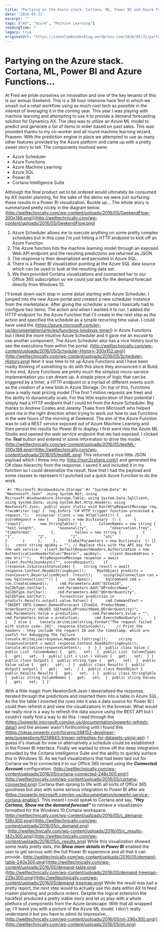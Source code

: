 ```yaml
---
title: "Partying on the Azure stack. Cortana, ML, Power BI and Azure Functions..."
date: "2016-05-31"
excerpt: ""
tags: ["AX", "Azure", "Machine Learning"]
readingTime: 7
legacy: true
originalUrl: "https://simonlambcodesblog.wordpress.com/2016/05/31/partying-on-the-azure-stack-cortana-ml-power-bi-and-azure-functions/"
---
```


# Partying on the Azure stack. Cortana, ML, Power BI and Azure Functions...

At Fred we pride ourselves on innovation and one of the key tenants of this is our annual Geekend. This is a 36 hour intensive hack fest in which we smash out a retail workflow using as much cool tech as possible in the interest of leveraging it in the coming year. This year I was playing with machine learning and attempting to use it to provide a demand forecasting solution for Dynamics AX. The idea was to utilize an Azure ML model to predict and generate a list of items to order based on past sales. This was provided thanks to my co-worker and all round machine learning wizard, Praveen. With the prediction engine in place we attempted to use as many other features provided by the Azure platform and came up with a pretty sweet story to tell. The components involved were:

-   Azure Scheduler
-   Azure Functions
-   Azure Machine Learning
-   Azure SQL
-   Power BI
-   Cortana Intelligence Suite

Although the final product set to be ordered would ultimately be consumed by AX master planning, for the sake of the demo we were just surfacing these results in a Power BI visualization. Buckle up... The whole story is summarized pretty nicely in the diagram below. (http://welltechnically.com/wp-content/uploads/2016/05/GeekendFlow-300x169.png)](http://welltechnically.com/wp-content/uploads/2016/05/GeekendFlow.png)

1.  Azure Scheduler allows me to execute anything on some pretty complex schedules but in this case I'm just hitting a HTTP endpoint to kick off an Azure Function.
2.  The Azure function hits the machine learning model through an exposed Web API endpoint and the resulting predictions are returned as JSON.
3.  The response is then deserialized and persisted in Azure SQL.
4.  There is a Power BI visualization pointing at the Azure SQL data source which can be used to look at the resulting data set.
5.  We then provided Cortana visualizations and connected her to our Office 365 subscription so we could just ask for the demand forecast directly from Windows 10.

I'll break down each step in some detail starting with Azure Scheduler. I jumped into the new Azure portal and created a new scheduler instance from the marketplace. After giving the scheduler a name I basically had to configure two items; The action and when I wanted it to run. I added the HTTP endpoint for the Azure Function that I'll create in the next step as the action and specified the schedule as a simple recurring time value. I could have used the (https://azure.microsoft.com/en-us/documentation/articles/functions-bindings-timer/) in Azure Functions but I liked the more intuitive Azure Scheduler and it gave me an excuse to use another component. The Azure Scheduler also has a nice history tool to see the executions from within the portal. (http://welltechnically.com/wp-content/uploads/2016/05/Scheduler-History-300x152.png)](http://welltechnically.com/wp-content/uploads/2016/05/Scheduler-History.png) Next it was time to hit up Azure Functions and I have been madly thinking of something to do with this since they announced it at Build. In the end, Azure Functions are pretty much the simplest micro-service implementation you can dream up. A simple piece of logic that can be triggered by a timer, a HTTP endpoint or a myriad of different events such as the creation of a new blob in Azure Storage. On top of this, Functions have a really neat pricing model (The first 1 million requests are free) and the ability to dynamically scale. For this little exploration of their potential I simply had a HTTP endpoint that I could hit from the Azure Scheduler. Big thanks to Andrew Coates and Jeremy Thake from Microsoft who helped point me in the right direction when trying to work out how to use Functions in the wee hours of the morning at Geekend. The aim of the Azure Function was to call a REST service exposed out of Azure Machine Learning and then persist the results for Power BI to display. I first went into the Azure ML Studio and opened the web service endpoint that we had exposed. I clicked the _**Test**_ button and entered in some information to drive the model. (http://welltechnically.com/wp-content/uploads/2016/05/testML-300x188.png)](http://welltechnically.com/wp-content/uploads/2016/05/testML.png) This returned a nice little JSON payload which I threw into my (http://json2csharp.com/) and generated the C# class hierarchy from the response. I saved it and included it in my function so I could deserialize the result. Now that I had the payload and some classes to represent it I punched out a quick Azure Function to do the work.  
```
`#r "Microsoft.WindowsAzure.Storage" #r "System.Data" #r "Newtonsoft.Json"  using System.Net; using Microsoft.WindowsAzure.Storage.Table; using System.Data.SqlClient; using System.Data; using System.Net.Http.Headers; using Newtonsoft.Json;  public async static void Run(HttpRequestMessage req, TraceWriter log) {  log.Info($ "C# HTTP trigger function processed a request.");   using(var client = new HttpClient()) {   var scoreRequest = new {    Inputs = new Dictionary  () {      {       "input1",       new StringTable() {        ColumnNames = new string {          "test.length",          "seasonality",          "observation.freq",          "timeformat"         },         Values = new string {          {           "1",           "2",           "1",           "utc"          }         }       }      },     },     GlobalParameters = new Dictionary  () {}   };   const string apiKey = ""; // Replace this with the API key for the web service   client.DefaultRequestHeaders.Authorization = new AuthenticationHeaderValue("Bearer", apiKey);    client.BaseAddress = new Uri("");    HttpResponseMessage response = await client.PostAsJsonAsync("", scoreRequest);    if (response.IsSuccessStatusCode) {    string result = await response.Content.ReadAsStringAsync();     RootObject predicts = JsonConvert.DeserializeObject  (result);     using(SqlConnection con = new SqlConnection("")) {     con.Open();      SqlCommand cmd = con.CreateCommand();     cmd.Parameters.Add("@ItemId", SqlDbType.VarChar);     cmd.Parameters.Add("@ProductName", SqlDbType.VarChar);     cmd.Parameters.Add("@OrderQuantity", SqlDbType.VarChar);      foreach(var prediction in predicts.Results.output1.value.Values) {      cmd.CommandText = "INSERT INTO Common.DemandForecast (ItemId, ProductName, OrderQuantity) VALUES (@ItemId,@ProductName,@OrderQuantity)";      cmd.Parameters.Value = prediction;      cmd.Parameters.Value = "";      cmd.Parameters.Value = prediction;       cmd.ExecuteNonQuery();     }    }   } else {    Console.WriteLine(string.Format("The request failed with status code: {0}", response.StatusCode));     // Print the headers - they include the requert ID and the timestamp, which are useful for debugging the failure    Console.WriteLine(response.Headers.ToString());     string responseContent = await response.Content.ReadAsStringAsync();    Console.WriteLine(responseContent);   }  } }  public class Value {  public List  ColumnNames {   get;   set;  }  public List  ColumnTypes {   get;   set;  }  public List < List > Values {   get;   set;  } }  public class Output1 {  public string type {   get;   set;  }  public Value value {   get;   set;  } }  public class Results {  public Output1 output1 {   get;   set;  } }  public class RootObject {  public Results Results {   get;   set;  } }  public class StringTable {  public string ColumnNames {   get;   set;  }  public string Values {   get;   set;  } }`

```
With a little magic from NewtonSoft.Json I deserialized the response, iterated through the predictions and inserted them into a table in Azure SQL. As the the table I inserted the rows into it was a data source for Power BI I could then refresh it and view the visualizations in the browser. What would be really nice is a way to refresh the data source using the REST API but I couldn't really find a way to do this. I read through the (https://powerbi.microsoft.com/en-us/documentation/powerbi-refresh-data/) and the answer wasn't forthcoming until I found this (https://ideas.powerbi.com/forums/268152-developer-apis/suggestions/9258843-trigger-refreshes-for-datasets-using-api). I guess it's manual for now or alternatively a schedule could be established in the Power BI interface. Finally we wanted to show off the deep integration provided by the Cortana Intelligence Suite and the ability to quickly surface this in Windows 10. As we had visualizations that had been laid out for Cortana we first connected it to our Office 365 tenant using the _**Connected Account**_ configuration. (http://welltechnically.com/wp-content/uploads/2016/05/cortana-connected-248x300.png)](http://welltechnically.com/wp-content/uploads/2016/05/cortana-connected.png) Cortana then sprang to life with all sorts of Office 365 goodness but also with some serious integration to Power BI after we (https://powerbi.microsoft.com/en-us/documentation/powerbi-service-cortana-enable/). This meant I could speak to Cortana and say, _**"Hey Cortana,** **Show me the demand forecast"**_ to retrieve a visualization formatted for the Windows 10 Cortana workspace. (http://welltechnically.com/wp-content/uploads/2016/05/c_demand-136x300.png)](http://welltechnically.com/wp-content/uploads/2016/05/c_demand.png)        (http://welltechnically.com/wp-content/uploads/2016/05/c_results-142x300.png)](http://welltechnically.com/wp-content/uploads/2016/05/c_results.png) While this visualization showed some really pretty data, the _**Show more details in Power BI**_ enabled the user to get serious with the full Power BI experience and all that it can provide. (http://welltechnically.com/wp-content/uploads/2016/05/demand-table-240x300.png)](http://welltechnically.com/wp-content/uploads/2016/05/demand-table.png)       (http://welltechnically.com/wp-content/uploads/2016/05/demand-treemap-229x300.png)](http://welltechnically.com/wp-content/uploads/2016/05/demand-treemap.png) While the result was just a pretty report, the next step would to actually use the data within AX to feed master planning and produce orders. Despite the logical extension the hackfest produced a pretty viable story and let us play with a whole plethora of components from the Azure landscape. With that all wrapped up, I'll leave you with a picture of the Azure ML model. I don't really understand it but you have to admit its impressive... (http://welltechnically.com/wp-content/uploads/2016/05/ml-296x300.png)](http://welltechnically.com/wp-content/uploads/2016/05/ml.png)
